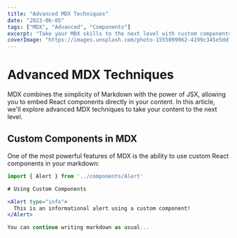 ```yaml
---
title: "Advanced MDX Techniques"
date: "2023-06-05"
tags: ["MDX", "Advanced", "Components"]
excerpt: "Take your MDX skills to the next level with custom components and dynamic content."
coverImage: "https://images.unsplash.com/photo-1555099962-4199c345e5dd?ixlib=rb-4.0.3&ixid=M3wxMjA3fDB8MHxwaG90by1wYWdlfHx8fGVufDB8fHx8fA%3D%3D&auto=format&fit=crop&w=1470&q=80"
---
```


# Advanced MDX Techniques

MDX combines the simplicity of Markdown with the power of JSX, allowing you to embed React components directly in your content. In this article, we'll explore advanced MDX techniques to take your content to the next level.

## Custom Components in MDX

One of the most powerful features of MDX is the ability to use custom React components in your markdown:

```jsx
import { Alert } from '../components/Alert'

# Using Custom Components

<Alert type="info">
  This is an informational alert using a custom component!
</Alert>

You can continue writing markdown as usual...
